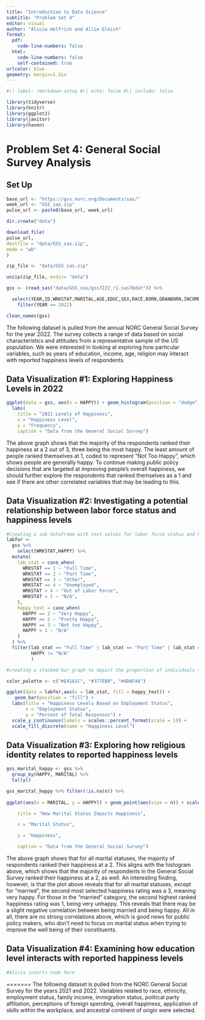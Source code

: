 ---
title: "Introduction to Data Science"
subtitle: "Problem Set 4"
editor: visual
author: "Alicia Helfrich and Allie Gleich"
format: 
  pdf:
    code-line-numbers: false
  html: 
    code-line-numbers: false
    self-contained: true
urlcolor: blue
geometry: margin=1.5in
---

```{r}
#\| label: rmarkdown-setup #\| echo: false #\| include: false

library(tidyverse)
library(knitr)
library(ggplot2)
library(janitor)
library(haven)

```

# Problem Set 4: General Social Survey Analysis

## Set Up

```{r}

base_url <- "https://gss.norc.org/Documents/sas/"
week_url <- "GSS_sas.zip"
pulse_url <- paste0(base_url, week_url)

dir.create("data")

download.file(
pulse_url,
destfile = "data/GSS_sas.zip",
mode = "wb"
)

zip_file <- "data/GSS_sas.zip"

unzip(zip_file, exdir= "data")

gss <- (read_sas("data/GSS_sas/gss7222_r1.sas7bdat")) %>% 

  select(YEAR,ID,WRKSTAT,MARITAL,AGE,EDUC,SEX,RACE,BORN,GRANBORN,INCOME,PARTYID,NATAID,RELIG,HAPPY,CONEDUC,MYSKILLS,HISPANIC,BALLOT,ETHWORLD1,ETHWORLD2,ETHWORLD3,ETHWORLD4,ETHWORLD5,ETHWORLD6,ETHWORLD7,ETHWORLD8,ETHWORLD9) %>% 
    filter(YEAR == 2022) 

clean_names(gss)
```

The following dataset is pulled from the annual NORC General Social Survey for the year 2022. The survey collects a range of data based on social characteristics and attitudes from a representative sample of the US population. We were interested in looking at exploring how particular variables, such as years of education, income, age, religion may interact with reported happiness levels of respondents.

## Data Visualization #1: Exploring Happiness Levels in 2022

```{r}
ggplot(data = gss, aes(x = HAPPY)) + geom_histogram(position = "dodge", width = 10.5, na.rm = TRUE) +  scale_x_continuous(breaks = c(1, 2, 3)) + scale_y_continuous(limits = c(0, NA)) + theme_classic() +
  labs(
    title = "2021 Levels of Happiness",
    x = "Happiness Level",
    y = "Frequency",
    caption = "Data from the General Social Survey")


```

The above graph shows that the majority of the respondents ranked their happiness at a 2 out of 3, three being the most happy. The least amount of people ranked themselves at 1, coded to represent "Not Too Happy", which shows people are generally happy. To continue making public policy decisions that are targeted at improving people's overall happiness, we should further explore the respondents that ranked themselves as a 1 and see if there are other correlated variables that may be leading to this.

## Data Visualization #2: Investigating a potential relationship between labor force status and happiness levels

```{r}


#Creating a sub dataframe with text values for labor force status and happiness levels. 
labfor <- 
  gss %>% 
    select(WRKSTAT,HAPPY) %>% 
  mutate(
    lab_stat = case_when(
      WRKSTAT == 1 ~ "Full Time",
      WRKSTAT == 2 ~ "Part Time",
      WRKSTAT == 3 ~ "Other",
      WRKSTAT == 4 ~ "Unemployed",
      WRKSTAT > 4 ~ "Out of Labor Force",
      WRKSTAT < 1 ~ "N/A",
    ),
    happy_text = case_when(
      HAPPY == 1 ~ "Very Happy",
      HAPPY == 2 ~ "Pretty Happy",
      HAPPY == 3 ~ "Not too Happy",
      HAPPY < 1 ~ "N/A"
    )
  ) %>% 
  filter(lab_stat == "Full Time" | lab_stat == "Part Time" | lab_stat == "Unemployed", 
         HAPPY != "N/A"
         ) 

#creating a stacked bar graph to depict the proportion of individuals that reported each happiness level, by general employment status.

color_palette <- c("#E41A1C", "#377EB8", "#4DAF4A")

ggplot(data = labfor,aes(x = lab_stat, fill = happy_text)) +
   geom_bar(position = "fill") +
  labs(title = "Happiness Levels Based on Employment Status",
       x = "Employment Status",
       y = "Percent of Total Responses") +
  scale_y_continuous(labels = scales::percent_format(scale = 1)) +
  scale_fill_discrete(name = "Happiness Level")


```

## Data Visualization #3: Exploring how religious identity relates to reported happiness levels

```{r}

gss_marital_happy <- gss %>%
  group_by(HAPPY, MARITAL) %>%
  tally()

gss_marital_happy %>% filter(!is.na(n)) %>%
  
ggplot(aes(x = MARITAL, y = HAPPY)) + geom_point(aes(size = n)) + scale_x_continuous(breaks = (seq(1, 5, by = 1)), labels=c("Married", "Widowed", "Divorced", "Separated", "Never Married")) + theme_classic() + theme(axis.text.x = element_text(angle = 90, hjust = 1)) + scale_y_continuous(breaks = (seq(1,3, by = 1))) + labs(

    title = "How Marital Status Impacts Happiness",

    x = "Marital Status",

    y = "Happiness",

    caption = "Data from the General Social Survey")

```

The above graph shows that for all marital statuses, the majority of respondents ranked their happiness at a 2. This aligns with the histogram above, which shows that the majority of respondents in the General Social Survey ranked their happiness at a 2, as well. An interesting finding, however, is that the plot above reveals that for all marital statuses, except for "married", the second most selected happiness rating was a 3, meaning very happy. For those in the "married" category, the second highest ranked happiness rating was 1, being very unhappy. This reveals that there may be a slight negative correlation between being married and being happy. All in all, there are no strong correlations above, which is good news for public policy makers, who don't need to focus on marital status when trying to improve the well being of their constituents.

## Data Visualization #4: Examining how education level interacts with reported happiness levels

```{r}

#Alicia inserts code here

```

======= The following dataset is pulled from the NORC General Social Survey for the years 2021 and 2022. Variables related to race, ethnicity, employment status, family income, immigration status, political party affiliation, perceptions of foreign spending, overall happiness, application of skills within the workplace, and ancestral continent of origin were selected.
